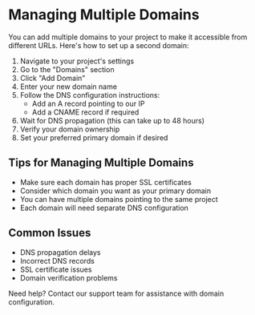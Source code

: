 # Managing Multiple Domains

You can add multiple domains to your project to make it accessible from different URLs. Here's how to set up a second domain:

1. Navigate to your project's settings
2. Go to the "Domains" section
3. Click "Add Domain"
4. Enter your new domain name
5. Follow the DNS configuration instructions:
   - Add an A record pointing to our IP
   - Add a CNAME record if required
6. Wait for DNS propagation (this can take up to 48 hours)
7. Verify your domain ownership
8. Set your preferred primary domain if desired

## Tips for Managing Multiple Domains
- Make sure each domain has proper SSL certificates
- Consider which domain you want as your primary domain
- You can have multiple domains pointing to the same project
- Each domain will need separate DNS configuration

## Common Issues
- DNS propagation delays
- Incorrect DNS records
- SSL certificate issues
- Domain verification problems

Need help? Contact our support team for assistance with domain configuration.